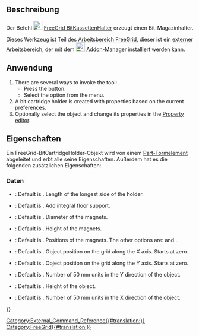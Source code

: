 <languages/>

{{Docnav
|[[FreeGrid_StorageBox/de|LagerBox]]
|[[FreeGrid_StorageGrid/de|LagerGitter]]
|[[FreeGrid_Workbench/de|FreeGrid]]
|IconL=FreeGrid_StorageBox.svg
|IconR=FreeGrid_StorageGrid.svg
|IconC=FreeGridWorkbench.svg
}}

<div lang="en" dir="ltr" class="mw-content-ltr">
{{GuiCommand
|Name=FreeGrid BitCartridgeHolder
|MenuLocation=FreeeGrid → Bit cartridge holder
|Workbenches=[[FreeGrid_Workbench|FreeGrid]]
|Version=
|SeeAlso=
}}
</div>

<span id="Description"></span>
==Beschreibung==

Der Befehl [[Image:FreeGrid_BitCartridgeHolder.svg|24px]] [[FreeGrid_BitCartridgeHolder/de|FreeGrid BitKassettenHalter]] erzeugt einen Bit-Magazinhalter.

Dieses Werkzeug ist Teil des  [[FreeGrid_Workbench/de|Arbeitsbereich FreeGrid]], dieser ist ein [[External_workbenches/de|externer Arbeitsbereich]], der mit dem [[Image:Std_AddonMgr.svg|24px]] [[Std_AddonMgr/de|Addon-Manager]] installiert werden kann.

<span id="Usage"></span>
==Anwendung==

<div lang="en" dir="ltr" class="mw-content-ltr">
# There are several ways to invoke the tool:
#* Press the {{Button|[[Image:FreeGrid_BitCartridgeHolder.svg|16px]] [[FreeGrid_BitCartridgeHolder|Bit cartridge holder]]}} button.
#* Select the {{MenuCommand|FreeGrid → [[Image:FreeGrid_BitCartridgeHolder.svg|16px]] Bit cartridge holder}} option from the menu.
# A bit cartridge holder is created with properties based on the current preferences.
# Optionally select the object and change its properties in the [[Property_editor|Property editor]].
</div>

<span id="Properties"></span>
==Eigenschaften==

Ein FreeGrid-BitCartridgeHolder-Objekt wird von einem [[Part_Feature/de|Part-Formelement]] abgeleitet und erbt alle seine Eigenschaften. Außerdem hat es die folgenden zusätzlichen Eigenschaften:

<span id="Data"></span>
===Daten===

{{Properties_Title|Bit Cartridge Holder features}}

<div lang="en" dir="ltr" class="mw-content-ltr">
* {{PropertyData|Side Length|Length}}: Default is {{value|15.0 mm}}. Length of the longest side of the holder.
</div>

{{Properties_Title|Box features}}

<div lang="en" dir="ltr" class="mw-content-ltr">
* {{PropertyData|Floor Support|Bool}}: Default is {{TRUE}}. Add integral floor support.
</div>

{{Properties_Title|Magnet mount}}

<div lang="en" dir="ltr" class="mw-content-ltr">
* {{PropertyData|Magnet Diameter|Length}}: Default is {{Value|6 mm}}. Diameter of the magnets.
* {{PropertyData|Magnet Height|Length}}: Default is {{Value|2 mm}}. Height of the magnets.
* {{PropertyData|Magnet Option|Enumeration}}: Default is {{Value|allIntersections}}. Positions of the magnets. The other options are: {{Value|cornersOny}} and {{Value|noMagnets}}.
</div>

{{Properties_Title|Position on grid}}

<div lang="en" dir="ltr" class="mw-content-ltr">
* {{PropertyData|Position X|IntegerConstraint}}: Default is {{Value|0}}. Object position on the grid along the X axis. Starts at zero.
* {{PropertyData|Position Y|IntegerConstraint}}: Default is {{Value|0}}. Object position on the grid along the Y axis. Starts at zero.
</div>

{{Properties_Title|Size}}

<div lang="en" dir="ltr" class="mw-content-ltr">
* {{PropertyData|Depth|IntegerConstraint}}: Default is {{Value|1}}. Number of 50 mm units in the Y direction of the object.
* {{PropertyData|Height|Length}}: Default is {{Value|50 mm}}. Height of the object.
* {{PropertyData|Width|IntegerConstraint}}: Default is {{Value|1}}. Number of 50 mm units in the X direction of the object.
</div>


{{Docnav
|[[FreeGrid_StorageBox/de|LagerBox]]
|[[FreeGrid_StorageGrid/de|LagerGitter]]
|[[FreeGrid_Workbench/de|FreeGrid]]
|IconL=FreeGrid_StorageBox.svg
|IconR=FreeGrid_StorageGrid.svg
|IconC=FreeGridWorkbench.svg
}}

[[Category:External_Command_Reference{{#translation:}}]]
[[Category:FreeGrid{{#translation:}}]]
{{Userdocnavi{{#translation:}}}}